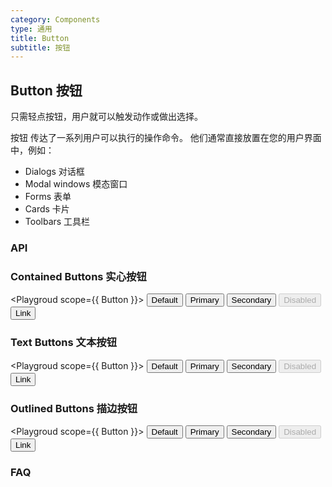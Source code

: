 ```yaml
---
category: Components
type: 通用
title: Button
subtitle: 按钮
---
```


## Button 按钮
只需轻点按钮，用户就可以触发动作或做出选择。

按钮 传达了一系列用户可以执行的操作命令。 他们通常直接放置在您的用户界面中，例如：
* Dialogs 对话框
* Modal windows 模态窗口
* Forms 表单
* Cards 卡片
* Toolbars 工具栏

### API

### Contained Buttons 实心按钮

<Playgroud scope={{ Button }}>
  <Button variant="contained">Default</Button>
  <Button variant="contained" color="primary">
    Primary
  </Button>
  <Button variant="contained" color="secondary">
    Secondary
  </Button>
  <Button variant="contained" disabled>
    Disabled
  </Button>
  <Button variant="contained" color="primary" href="#contained-buttons">
    Link
  </Button>
</Playgroud>

### Text Buttons 文本按钮
<Playgroud scope={{ Button }}>
  <Button>Default</Button>
  <Button color="primary">Primary</Button>
  <Button color="secondary">Secondary</Button>
  <Button disabled>Disabled</Button>
  <Button href="#text-buttons" color="primary">
    Link
  </Button>
</Playgroud>

### Outlined Buttons 描边按钮
<Playgroud scope={{ Button }}>
  <Button variant="outlined">Default</Button>
  <Button variant="outlined" color="primary">
    Primary
  </Button>
  <Button variant="outlined" color="secondary">
    Secondary
  </Button>
  <Button variant="outlined" disabled>
    Disabled
  </Button>
  <Button variant="outlined" color="primary" href="#outlined-buttons">
    Link
  </Button>
</Playgroud>

### FAQ